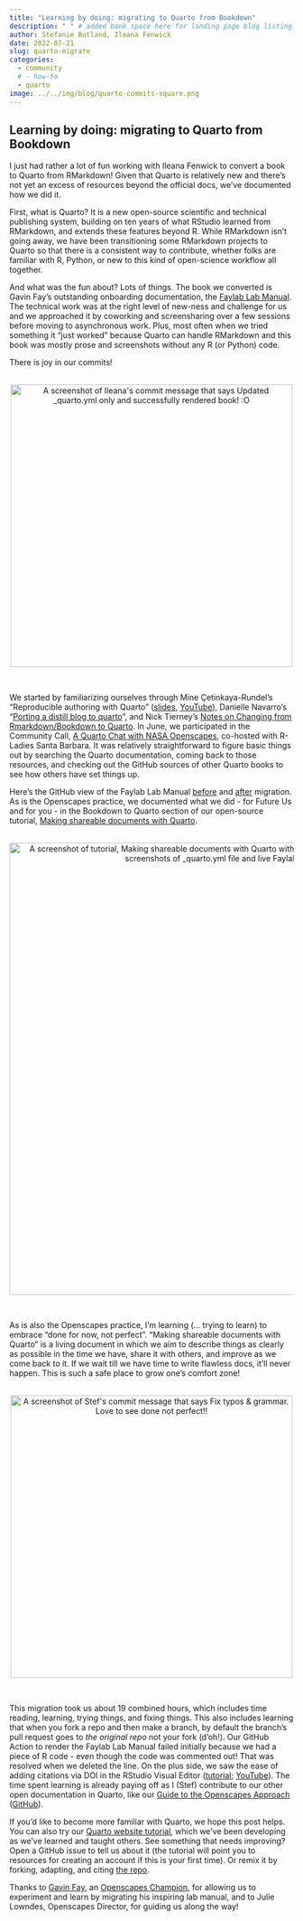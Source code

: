 ```yaml
---
title: "Learning by doing: migrating to Quarto from Bookdown"
description: " " # added bank space here for landing page blog listing (will print first few lines of blog if not)
author: Stefanie Butland, Ileana Fenwick
date: 2022-07-21
slug: quarto-migrate
categories:
  - community
  # - how-to
  - quarto
image: ../../img/blog/quarto-commits-square.png
---
```


## Learning by doing: migrating to Quarto from Bookdown

I just had rather a lot of fun working with Ileana Fenwick to convert a book to Quarto from RMarkdown! Given that Quarto is relatively new and there’s not yet an excess of resources beyond the official docs, we’ve documented how we did it.

First, what is Quarto? It is a new open-source scientific and technical publishing system, building on ten years of what RStudio learned from RMarkdown, and extends these features beyond R. While RMarkdown isn’t going away, we have been transitioning some RMarkdown projects to Quarto so that there is a consistent way to contribute, whether folks are familiar with R, Python, or new to this kind of open-science workflow all together.

And what was the fun about? Lots of things. The book we converted is Gavin Fay’s outstanding onboarding documentation, the [Faylab Lab Manual](https://thefaylab.github.io/lab-manual/). The technical work was at the right level of new-ness and challenge for us and we approached it by coworking and screensharing over a few sessions before moving to asynchronous work. Plus, most often when we tried something it “just worked” because Quarto can handle RMarkdown and this book was mostly prose and screenshots without any R  (or Python) code.

There is joy in our commits!

<br> <center> <a><img src="/img/blog/quarto-commits-ileana-render.png" width="500px" alt="A screenshot of Ileana's commit message that says Updated _quarto.yml only and successfully rendered book! :O"></a> </center> <br>

We started by familiarizing ourselves through Mine Çetinkaya-Rundel’s “Reproducible authoring with Quarto” ([slides](https://mine-cetinkaya-rundel.github.io/2022-repro-toronto/#/title-slide), [YouTube](https://www.youtube.com/watch?v=6p4vOKS6Xls)), Danielle Navarro’s “[Porting a distill blog to quarto](https://blog.djnavarro.net/posts/2022-04-20_porting-to-quarto/)”, and Nick Tierney’s [Notes on Changing from Rmarkdown/Bookdown to Quarto](https://www.njtierney.com/post/2022/04/11/rmd-to-qmd/). In June, we participated in the Community Call, [A Quarto Chat with NASA Openscapes](https://www.openscapes.org/blog/2022/06/22/hello-quarto/), co-hosted with R-Ladies Santa Barbara. It was relatively straightforward to figure basic things out by searching the Quarto documentation, coming back to those resources, and checking out the GitHub sources of other Quarto books to see how others have set things up.

Here’s the GitHub view of the Faylab Lab Manual [before](https://github.com/thefaylab/lab-manual/tree/4ebe9614d4fcab9d782073057ef6e56e9213c167) and [after](https://github.com/thefaylab/lab-manual/tree/3ce2418ed7bd65936a130a42a7f975f55fb9b734) migration. As is the Openscapes practice, we documented what we did -  for Future Us and for you -  in the Bookdown to Quarto section of our open-source tutorial, [Making shareable documents with Quarto](https://openscapes.github.io/quarto-website-tutorial/transition-from-rmarkdown.html). 


<br> <center> <a><img src="/img/blog/quarto-website-tut.png" width="800px" alt="A screenshot of tutorial, Making shareable documents with Quarto with heading The conversion and side by side screenshots of _quarto.yml file and live Faylab Lab Manual."></a> </center> <br>

As is also the Openscapes practice, I’m learning (... trying to learn) to embrace “done for now, not perfect”. “Making shareable documents with Quarto” is a living document in which we aim to describe things as clearly as possible in the time we have, share it with others, and improve as we come back to it. If we wait till we have time to write flawless docs, it’ll never happen. This is such a safe place to grow one’s comfort zone! 

<br> <center> <a><img src="/img/blog/quarto-commits-stef-done.png" width="500px" alt="A screenshot of Stef's commit message that says Fix typos & grammar. Love to see done not perfect!!"></a> </center> <br>

This migration took us about 19 combined hours, which includes time reading, learning, trying things, and fixing things. This also includes learning that when you fork a repo and then make a branch, by default the branch’s pull request goes to *the original repo* not your fork (d’oh!). Our GitHub Action to render the Faylab Lab Manual failed initially because we had a piece of R code - even though the code was commented out! That was resolved when we deleted the line. On the plus side, we saw the ease of adding citations via DOI in the RStudio Visual Editor ([tutorial](https://openscapes.github.io/quarto-website-tutorial/transition-from-rmarkdown.html#citations); [YouTube](https://youtu.be/azVAl343CIU?t=2923)). The time spent learning is already paying off as I (Stef) contribute to our other open documentation in Quarto, like our [Guide to the Openscapes Approach](https://openscapes.github.io/approach-guide/) ([GitHub](https://github.com/openscapes/approach-guide)). 

If you’d like to become more familiar with Quarto, we hope this post helps. You can also try our [Quarto website tutorial](https://openscapes.github.io/quarto-website-tutorial/), which we’ve been developing as we’ve learned and taught others. See something that needs improving? Open a GitHub issue to tell us about it (the tutorial will point you to resources for creating an account if this is your first time). Or remix it by forking, adapting, and citing [the repo](https://github.com/Openscapes/quarto-website-tutorial). 

Thanks to [Gavin Fay](https://twitter.com/gavin_fay), an [Openscapes Champion](https://www.openscapes.org/blog/2020/03/31/faylab-our-openscapes-experience/), for allowing us to experiment and learn by migrating his inspiring lab manual, and to Julie Lowndes, Openscapes Director, for guiding us along the way! 


